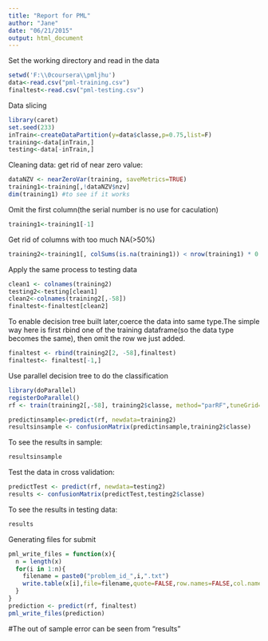 ```yaml
---
title: "Report for PML"
author: "Jane"
date: "06/21/2015"
output: html_document
---
```


Set the working directory and read in the data
```r
setwd('F:\\0coursera\\pmljhu')
data<-read.csv("pml-training.csv")
finaltest<-read.csv("pml-testing.csv")
```
Data slicing 
```r
library(caret)
set.seed(233)
inTrain<-createDataPartition(y=data$classe,p=0.75,list=F)
training<-data[inTrain,]
testing<-data[-inTrain,]
```
Cleaning data: get rid of near zero value:
```r
dataNZV <- nearZeroVar(training, saveMetrics=TRUE)
training1<-training[,!dataNZV$nzv]
dim(training1) #to see if it works
```
Omit the first column(the serial number is no use for caculation)
```r
training1<-training1[-1]
```
Get rid of columns with too much NA(>50%)
```r
training2<-training1[, colSums(is.na(training1)) < nrow(training1) * 0.5]
```
Apply the same process to testing data
```r
clean1 <- colnames(training2)
testing2<-testing[clean1]
clean2<-colnames(training2[,-58])
finaltest<-finaltest[clean2]
```
To enable decision tree built later,coerce the data into same type.The simple way here is first rbind one of the training dataframe(so the data type becomes the same), then omit the row we just added.
```r
finaltest <- rbind(training2[2, -58],finaltest) 
finaltest<- finaltest[-1,]
```
Use parallel decision tree to do the classification
```r
library(doParallel)
registerDoParallel()
rf <- train(training2[,-58], training2$classe, method="parRF",tuneGrid=data.frame(mtry=3),trControl=trainControl(method="none"))

predictinsample<-predict(rf, newdata=training2)
resultsinsample <- confusionMatrix(predictinsample,training2$classe)
```
To see the results in sample:
```r
resultsinsample
```
Test the data in cross validation:
```r
predictTest <- predict(rf, newdata=testing2)
results <- confusionMatrix(predictTest,testing2$classe)
```
To see the results in testing data: 
```r
results
```
Generating files for submit
```r
pml_write_files = function(x){
  n = length(x)
  for(i in 1:n){
    filename = paste0("problem_id_",i,".txt")
    write.table(x[i],file=filename,quote=FALSE,row.names=FALSE,col.names=FALSE)
  }
}
prediction <- predict(rf, finaltest)
pml_write_files(prediction)
```

#The out of sample error can be seen from "results"